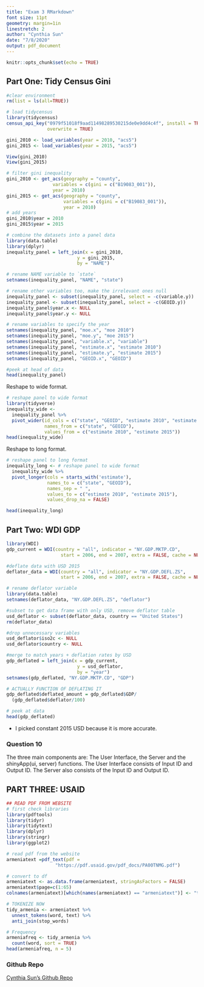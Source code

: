 ```yaml
---
title: "Exam 3 RMarkdown"
font size: 11pt
geometry: margin=1in
linestretch: 2
author: "Cynthia Sun"
date: "7/8/2020"
output: pdf_document
---
```


```r
knitr::opts_chunk$set(echo = TRUE)
```

## Part One: Tidy Census Gini

```r
#clear environment
rm(list = ls(all=TRUE))

# load tidycensus 
library(tidycensus)
census_api_key("0979f51018f9aad11498289530215de0e9dd4c4f", install = TRUE,
               overwrite = TRUE)

gini_2010 <- load_variables(year = 2010, "acs5")
gini_2015 <- load_variables(year = 2015, "acs5")

View(gini_2010)
View(gini_2015)

# filter gini inequality
gini_2010 <- get_acs(geography = "county", 
                 variables = c(gini = c("B19083_001")), 
                 year = 2010)
gini_2015 <- get_acs(geography = "county", 
                     variables = c(gini = c("B19083_001")), 
                     year = 2010)
# add years
gini_2010$year = 2010
gini_2015$year = 2015

# combine the datasets into a panel data
library(data.table)
library(dplyr)
inequality_panel = left_join(x = gini_2010,
                          y = gini_2015,
                          by = "NAME")

# rename NAME variable to `state`
setnames(inequality_panel, "NAME", "state")

# rename other variables too, make the irrelevant ones null
inequality_panel <- subset(inequality_panel, select = -c(variable.y))
inequality_panel <- subset(inequality_panel, select = -c(GEOID.y))
inequality_panel$year.x <- NULL
inequality_panel$year.y <- NULL

# rename variables to specify the year
setnames(inequality_panel, "moe.x", "moe 2010")
setnames(inequality_panel, "moe.y", "moe 2015")
setnames(inequality_panel, "variable.x", "variable")
setnames(inequality_panel, "estimate.x", "estimate 2010")
setnames(inequality_panel, "estimate.y", "estimate 2015")
setnames(inequality_panel, "GEOID.x", "GEOID")

#peek at head of data
head(inequality_panel)
```

Reshape to wide format.
```r
# reshape panel to wide format
library(tidyverse)
inequality_wide <-
  inequality_panel %>%
  pivot_wider(id_cols = c("state", "GEOID", "estimate 2010", "estimate 2015"),
              names_from = c("state", "GEOID"),
              values_from = c("estimate 2010", "estimate 2015"))
head(inequality_wide)
```
Reshape to long format.
```r
# reshape panel to long format
inequality_long <- # reshape panel to wide format
  inequality_wide %>%
  pivot_longer(cols = starts_with('estimate'),
               names_to = c("state", "GEOID"),
               names_sep = " ",
               values_to = c("estimate 2010", "estimate 2015"),
               values_drop_na = FALSE)

head(inequality_long)
```
## Part Two: WDI GDP

```r
library(WDI)
gdp_current = WDI(country = "all", indicator = "NY.GDP.MKTP.CD",
                    start = 2006, end = 2007, extra = FALSE, cache = NULL)

#deflate data with USD 2015
deflator_data = WDI(country = "all", indicator = "NY.GDP.DEFL.ZS",
                    start = 2006, end = 2007, extra = FALSE, cache = NULL)

# rename deflator variable
library(data.table)
setnames(deflator_data, "NY.GDP.DEFL.ZS", "deflator")

#subset to get data frame with only USD, remove deflator table
usd_deflator <- subset(deflator_data, country == "United States")
rm(deflator_data)

#drop unnecessary variables
usd_deflator$iso2c <- NULL
usd_deflator$country <- NULL

#merge to match years + deflation rates by USD
gdp_deflated = left_join(x = gdp_current,
                          y = usd_deflator,
                          by = "year")
setnames(gdp_deflated, "NY.GDP.MKTP.CD", "GDP")

# ACTUALLY FUNCTION OF DEFLATING IT
gdp_deflated$deflated_amount = gdp_deflated$GDP/
  (gdp_deflated$deflator/100)

# peek at data
head(gdp_deflated)
```
- I picked constant 2015 USD because it is more accurate.

### Question 10
The three main components are: The User Interface, the Server and the shinyApp(ui, server) functions. The User Interface consists of Input ID and Output ID. The Server also consists of the Input ID and Output ID.

## PART THREE: USAID
```r
## READ PDF FROM WEBSITE
# first check libraries
library(pdftools)
library(tidyr) 
library(tidytext) 
library(dplyr) 
library(stringr) 
library(ggplot2)

# read pdf from the website
armeniatext =pdf_text(pdf =
                  "https://pdf.usaid.gov/pdf_docs/PA00TNMG.pdf")

# convert to df
armeniatext <- as.data.frame(armeniatext, stringAsFactors = FALSE) 
armeniatext$page=c(1:65) 
colnames(armeniatext)[which(names(armeniatext) == "armeniatext")] <- "text"

# TOKENIZE NOW
tidy_armenia <- armeniatext %>%
  unnest_tokens(word, text) %>%
  anti_join(stop_words)

# Frequency
armeniafreq <- tidy_armenia %>%
  count(word, sort = TRUE)
head(armeniafreq, n = 5)

```
### Github Repo
[Cynthia Sun's Github Repo](https://github.com/cynthiamsun/DataSciExam3)